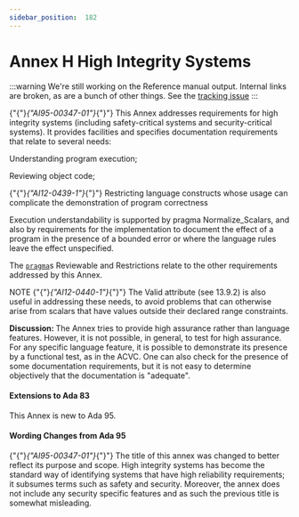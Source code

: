 ---
sidebar_position:  182
---

# Annex H High Integrity Systems

:::warning
We're still working on the Reference manual output.  Internal links are broken,
as are a bunch of other things.
See the [tracking issue](https://github.com/ada-lang-io/ada-lang-io/issues/20)
:::


<p>{"{"}<em>{"AI95-00347-01"}</em>{"}"} This Annex addresses requirements for high integrity systems (including safety-critical systems and security-critical systems). It provides facilities and specifies documentation requirements that relate to several needs: </p>
<p>Understanding program execution;</p>
<p>Reviewing object code;</p>
<p>{"{"}<em>{"AI12-0439-1"}</em>{"}"} Restricting language constructs whose usage can complicate the demonstration of program correctness </p>
<p>Execution understandability is supported by pragma Normalize_Scalars, and also by requirements for the implementation to document the effect of a program in the presence of a bounded error or where the language rules leave the effect unspecified. </p>
<p>The <code><a href="../AA-2/AA-2.8#S0019">pragma</a></code>s Reviewable and Restrictions relate to the other requirements addressed by this Annex. </p>
<Admonition type="note">
<p>NOTE   {"{"}<em>{"AI12-0440-1"}</em>{"}"} The Valid attribute (see 13.9.2) is also useful in addressing these needs, to avoid problems that can otherwise arise from scalars that have values outside their declared range constraints.</p></Admonition>

<Admonition type="note">
<p><strong>Discussion: </strong>The Annex tries to provide high assurance rather than language features. However, it is not possible, in general, to test for high assurance. For any specific language feature, it is possible to demonstrate its presence by a functional test, as in the ACVC. One can also check for the presence of some documentation requirements, but it is not easy to determine objectively that the documentation is "adequate". </p></Admonition>


#### Extensions to Ada 83

<Admonition type="note">
<p>This Annex is new to Ada 95. </p></Admonition>


#### Wording Changes from Ada 95

<Admonition type="note">
<p>{"{"}<em>{"AI95-00347-01"}</em>{"}"} The title of this annex was changed to better reflect its purpose and scope. High integrity systems has become the standard way of identifying systems that have high reliability requirements; it subsumes terms such as safety and security. Moreover, the annex does not include any security specific features and as such the previous title is somewhat misleading. </p></Admonition>

